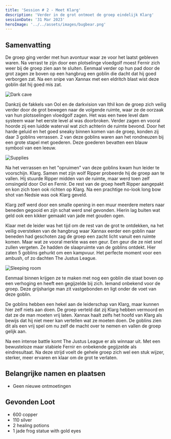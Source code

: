```yaml
---
title: 'Session # 2 - Meet Klarg'
description: 'Verder in de grot ontmoet de groep eindelijk Klarg'
sessionDate: '31 Mar 2023'
heroImage: '../../assets/images/bugbear.png'
---
```



## Samenvatting

De groep ging verder met hun avontuur waar ze voor het laatst gebleven waren. Na verrast te zijn door een plotselinge vloedgolf moest Fernir zich weer bij de groep zien aan te sluiten. Eenmaal verder op hun pad door de grot zagen ze boven op een hangbrug een goblin die dacht dat hij goed verborgen zat. Na een snipe van Xannax met een eldritch blast wist deze goblin dat hij goed mis zat.

<Image src={darkcave} alt="Dark cave" />

Dankzij de fakkels van Ool en de darkvision van Ithil kon de groep zich veilig verder door de grot bewegen naar de volgende ruimte, waar ze de oorzaak van hun plotsselingen vloedgolf zagen. Het was een twee level dam systeem waar het eerste level al was doorbroken. Verder zagen en vooral hoorde zij een luidde waterval wat zich achterin de ruimte bevond. Door het harde geluid en het goed sneaky binnen komen van de groep, konden zij daar 3 goblins verrassen. 2 van deze goblins waren aan het rondneuzen bij een grote stapel met goederen. Deze goederen bevatten een blauw symbool van een leeuw.

<Image src={supplies} alt="Supplies" />

Na het verrassen en het "opruimen" van deze goblins kwam hun leider te voorschijn. Klarg. Samen met zijn wolf Ripper probeerde hij de groep aan te vallen. Hij stuurde Ripper midden van de ruimte, maar werd toen zelf omsingeld door Ool en Fernir. De rest van de groep heeft Ripper aangepakt en kon zich toen ook richten op Klarg. Na een prachtige no-look long bow shot van Nedsie was ook Klarg geveld.

Klarg zelf werd door een smalle opening in een muur meerdere meters naar beneden gegooid en zijn schat werd snel gevonden. Hierin lag buiten wat geld ook een kikker gemaakt van jade met gouden ogen.

Klaar met de leider was het tijd om de rest van de grot te ontdekken, na het veilig oversteken van de hangbrug waar Xannax eerder een goblin naar beneden had geschoten zag de groep een zacht licht vanuit een ruimte komen. Maar wat ze vooral merkte was een geur. Een geur die ze niet snel zullen vergeten. Ze hadden de slaapruimte van de goblins ontdekt. Hier zaten 5 goblins gehurkt om een kampvuur. Het perfecte moment voor een ambush, of zo dachten The Justus League.

<Image src={sleeproom} alt="Sleeping room" />

Eenmaal binnen krijgen ze te maken met nog een goblin die staat boven op een verhoging en heeft een gegijzelde bij zich. Iemand onbekend voor de groep. Deze grijsharige man zit vastgebonden en ligt onder de voet van deze goblin.

De goblins hebben een hekel aan de leiderschap van Klarg, maar kunnen hier zelf niets aan doen. De groep verteld dat zij Klarg hebben vermoord en dat ze de man moeten vrij laten. Xannax haalt zelfs het hoofd van Klarg als bewijs dat hij niet meer kan vertellen wat ze moeten doen. De goblins zien dit als een vrij spel om nu zelf de macht over te nemen en vallen de groep gelijk aan.

Na een intense battle komt The Justus League er als winnaar uit. Met een bewusteloze maar stabiele Fernir en onbekende gegijzelde als eindresultaat. Na deze strijd voelt de gehele groep zich wel een stuk wijzer, sterker, meer ervaren en klaar om de grot te verlaten.

## Belangrijke namen en plaatsen

-   Geen nieuwe ontmoetingen

## Gevonden Loot

-   600 copper
-   110 silver
-   2 healing potions
-   1 jade frog statue with gold eyes
